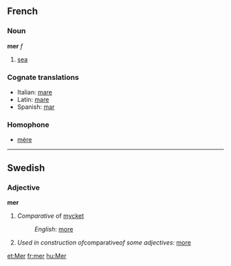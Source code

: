 ==French==
===Noun===
'''mer''' ''f''

# [[sea]]
===Cognate translations===
*Italian: [[mare]]
*Latin: [[mare]]
*Spanish: [[mar]]

===Homophone===
*[[mère]]
----
==Swedish==
===Adjective===
'''mer'''

#''Comparative'' of [[mycket]]
#:''English'': [[more]]
#''Used in construction of ''comparative'' of some adjectives:'' [[more]]

[[et:Mer]]
[[fr:mer]]
[[hu:Mer]]